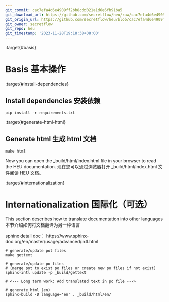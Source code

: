 ```yaml
---
git_commit: cac7efa4d6e4909ff2bb8cdd021a1d6e6fb91ba5
git_download_url: https://github.com/secretflow/heu/raw/cac7efa4d6e4909ff2bb8cdd021a1d6e6fb91ba5/docs/readme.md
git_origin_url: https://github.com/secretflow/heu/blob/cac7efa4d6e4909ff2bb8cdd021a1d6e6fb91ba5/docs/readme.md
git_owner: secretflow
git_repo: heu
git_timestamp: '2023-11-28T19:18:38+08:00'
---
```


:target{#basis}

# Basis 基本操作

:target{#install-dependencies}

## Install dependencies 安装依赖

```shell
pip install -r requirements.txt
```

:target{#generate-html-html}

## Generate html 生成 html 文档

```shell
make html
```

Now you can open the \_build/html/index.html file in your browser to read the HEU
documentation.
现在您可以通过浏览器打开 \_build/html/index.html 文件阅读 HEU 文档。

:target{#internationalization}

# Internationalization 国际化（可选）

This section describes how to translate documentation into other languages
本节介绍如何将文档翻译为另一种语言

sphinx detail doc：
https\://www\.sphinx-doc.org/en/master/usage/advanced/intl.html

```shell
# generate/update pot files
make gettext

# generate/update po files
# (merge pot to exist po files or create new po files if not exist)
sphinx-intl update -p _build/gettext

# <--- Long term work: Add translated text in po file --->

# generate html (en)
sphinx-build -D language='en' . _build/html/en/
```
